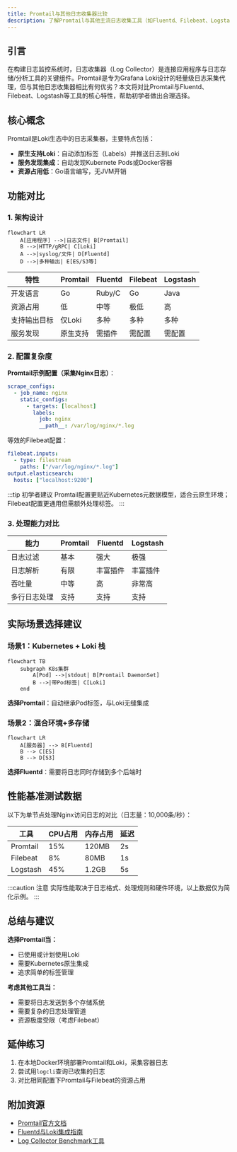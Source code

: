 ```yaml
---
title: Promtail与其他日志收集器比较
description: 了解Promtail与其他主流日志收集工具（如Fluentd、Filebeat、Logstash）的核心差异、适用场景及性能对比，帮助初学者选择最适合Grafana Loki生态的日志采集方案。
---
```


## 引言

在构建日志监控系统时，日志收集器（Log Collector）是连接应用程序与日志存储/分析工具的关键组件。Promtail是专为Grafana Loki设计的轻量级日志采集代理，但与其他日志收集器相比有何优劣？本文将对比Promtail与Fluentd、Filebeat、Logstash等工具的核心特性，帮助初学者做出合理选择。

## 核心概念

Promtail是Loki生态中的日志采集器，主要特点包括：
- **原生支持Loki**：自动添加标签（Labels）并推送日志到Loki
- **服务发现集成**：自动发现Kubernete Pods或Docker容器
- **资源占用低**：Go语言编写，无JVM开销

## 功能对比

### 1. 架构设计

```mermaid
flowchart LR
    A[应用程序] -->|日志文件| B[Promtail]
    B -->|HTTP/gRPC| C[Loki]
    A -->|syslog/文件| D[Fluentd]
    D -->|多种输出| E[ES/S3等]
```

| 特性               | Promtail       | Fluentd       | Filebeat      | Logstash      |
|--------------------|----------------|---------------|---------------|---------------|
| 开发语言           | Go             | Ruby/C        | Go            | Java          |
| 资源占用           | 低             | 中等          | 极低          | 高            |
| 支持输出目标       | 仅Loki         | 多种          | 多种          | 多种          |
| 服务发现           | 原生支持       | 需插件        | 需配置        | 需配置        |

### 2. 配置复杂度

**Promtail示例配置（采集Nginx日志）**：
```yaml
scrape_configs:
  - job_name: nginx
    static_configs:
      - targets: [localhost]
        labels:
          job: nginx
          __path__: /var/log/nginx/*.log
```

等效的Filebeat配置：
```yaml
filebeat.inputs:
  - type: filestream
    paths: ["/var/log/nginx/*.log"]
output.elasticsearch:
  hosts: ["localhost:9200"]
```

:::tip 初学者建议
Promtail配置更贴近Kubernetes元数据模型，适合云原生环境；Filebeat配置更通用但需额外处理标签。
:::

### 3. 处理能力对比

| 能力               | Promtail       | Fluentd       | Logstash      |
|--------------------|----------------|---------------|---------------|
| 日志过滤           | 基本           | 强大          | 极强          |
| 日志解析           | 有限           | 丰富插件      | 丰富插件      |
| 吞吐量             | 中等           | 高            | 非常高        |
| 多行日志处理       | 支持           | 支持          | 支持          |

## 实际场景选择建议

### 场景1：Kubernetes + Loki 栈
```mermaid
flowchart TB
    subgraph K8s集群
        A[Pod] -->|stdout| B[Promtail DaemonSet]
        B -->|带Pod标签| C[Loki]
    end
```
**选择Promtail**：自动继承Pod标签，与Loki无缝集成

### 场景2：混合环境+多存储
```mermaid
flowchart LR
    A[服务器] --> B[Fluentd]
    B --> C[ES]
    B --> D[S3]
```
**选择Fluentd**：需要将日志同时存储到多个后端时

## 性能基准测试数据

以下为单节点处理Nginx访问日志的对比（日志量：10,000条/秒）：

| 工具      | CPU占用 | 内存占用 | 延迟   |
|-----------|---------|----------|--------|
| Promtail  | 15%     | 120MB    | 2s     |
| Filebeat  | 8%      | 80MB     | 1s     |
| Logstash  | 45%     | 1.2GB    | 5s     |

:::caution 注意
实际性能取决于日志格式、处理规则和硬件环境，以上数据仅为简化示例。
:::

## 总结与建议

**选择Promtail当：**
- 已使用或计划使用Loki
- 需要Kubernetes原生集成
- 追求简单的标签管理

**考虑其他工具当：**
- 需要将日志发送到多个存储系统
- 需要复杂的日志处理管道
- 资源极度受限（考虑Filebeat）

## 延伸练习

1. 在本地Docker环境部署Promtail和Loki，采集容器日志
2. 尝试用`logcli`查询已收集的日志
3. 对比相同配置下Promtail与Filebeat的资源占用

## 附加资源

- [Promtail官方文档](https://grafana.com/docs/loki/latest/clients/promtail/)
- [Fluentd与Loki集成指南](https://grafana.com/docs/loki/latest/clients/fluentd/)
- [Log Collector Benchmark工具](https://github.com/grafana/loki/tree/main/tools/loadgen)